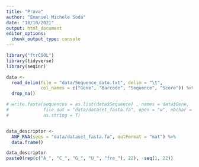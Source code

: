 ```yaml
---
title: "Prova"
author: "Emanuel Michele Soda"
date: "18/10/2021"
output: html_document
editor_options: 
  chunk_output_type: console
---
```

```r
library("ftrCOOL")
library(tidyverse)
library(seqinr)
```





```r
data <- 
  read_delim(file = "data/Sequence_data.txt", delim = "\t",
             col_names = c("Gene", "Barcode", "Sequence", "Score")) %>% 
  drop_na()

# write.fasta(sequences = as.list(data$Sequence) , names = data$Gene, 
#             file.out = "data/dataset_fasta.fa", open = "w", nbchar = 60, 
#             as.string = T)


data_descriptor <- 
  ANF_RNA(seqs = "data/dataset_fasta.fa", outFormat = "mat") %>%  
  data.frame()

data_descriptor
paste0(rep(c("A_", "C_", "G_", "U_", "fre_"), 22),  seq(1, 22))



```
